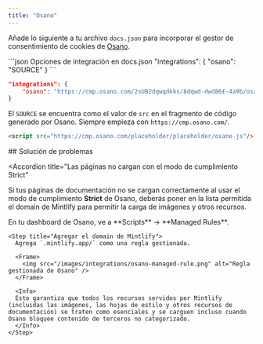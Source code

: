 ```yaml
---
title: "Osano"
---
```


Añade lo siguiente a tu archivo `docs.json` para incorporar el gestor de consentimiento de cookies de [Osano](https://www.osano.com/).

<CodeGroup>
  ```json Opciones de integración en docs.json
  "integrations": {
      "osano": "SOURCE"
  }
  ```

  ```json Ejemplo
  "integrations": {
      "osano": "https://cmp.osano.com/2sUB2dqwqdkks/8dqwd-dwd86£-4a9b/osano.js"
  }
  ```
</CodeGroup>

El `SOURCE` se encuentra como el valor de `src` en el fragmento de código generado por Osano. Siempre empieza con `https://cmp.osano.com/`.

```html Code snippet from Osano
<script src="https://cmp.osano.com/placeholder/placeholder/osano.js"/>
```


<div id="troubleshooting">
  ## Solución de problemas
</div>

<Accordion
  title="Las páginas no cargan con el modo de cumplimiento Strict"
>
  Si tus páginas de documentación no se cargan correctamente al usar el modo de cumplimiento **Strict** de Osano, deberás poner en la lista permitida el domain de Mintlify para permitir la carga de imágenes y otros recursos.

  <Steps>
    <Step title="Ir a Managed Rules">
      En tu dashboard de Osano, ve a **Scripts** → **Managed Rules**.
    </Step>

    <Step title="Agregar el domain de Mintlify">
      Agrega `.mintlify.app/` como una regla gestionada.

      <Frame>
        <img src="/images/integrations/osano-managed-rule.png" alt="Regla gestionada de Osano" />
      </Frame>

      <Info>
      Esto garantiza que todos los recursos servidos por Mintlify (incluidas las imágenes, las hojas de estilo y otros recursos de documentación) se traten como esenciales y se carguen incluso cuando Osano bloquee contenido de terceros no categorizado.
      </Info>
    </Step>
  </Steps>
</Accordion>